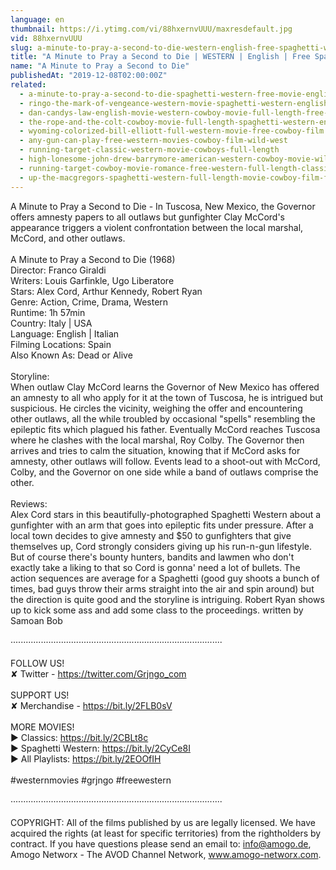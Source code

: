 ```yaml
---
language: en
thumbnail: https://i.ytimg.com/vi/88hxernvUUU/maxresdefault.jpg
vid: 88hxernvUUU
slug: a-minute-to-pray-a-second-to-die-western-english-free-spaghetti-western
title: "A Minute to Pray a Second to Die | WESTERN | English | Free Spaghetti Western"
name: "A Minute to Pray a Second to Die"
publishedAt: "2019-12-08T02:00:00Z"
related:
  - a-minute-to-pray-a-second-to-die-spaghetti-western-free-movie-english
  - ringo-the-mark-of-vengeance-western-movie-spaghetti-western-english-full-length-free-westerns
  - dan-candys-law-english-movie-western-cowboy-movie-full-length-free-movie-on-youtube
  - the-rope-and-the-colt-cowboy-movie-full-length-spaghetti-western-english-free-full-westerns
  - wyoming-colorized-bill-elliott-full-western-movie-free-cowboy-film
  - any-gun-can-play-free-western-movies-cowboy-film-wild-west
  - running-target-classic-western-movie-cowboys-full-length
  - high-lonesome-john-drew-barrymore-american-western-cowboy-movie-wild-west-english
  - running-target-cowboy-movie-romance-free-western-full-length-classic-movie
  - up-the-macgregors-spaghetti-western-full-length-movie-cowboy-film-free-western-movie
---
```


A Minute to Pray a Second to Die - In Tuscosa, New Mexico, the Governor offers amnesty papers to all outlaws but gunfighter Clay McCord's appearance triggers a violent confrontation between the local marshal, McCord, and other outlaws.<br />
<br />
A Minute to Pray a Second to Die (1968)<br />
Director: Franco Giraldi<br />
Writers: Louis Garfinkle, Ugo Liberatore<br />
Stars:  Alex Cord, Arthur Kennedy, Robert Ryan<br />
Genre:  Action, Crime, Drama, Western<br />
Runtime: 1h 57min<br />
Country: Italy | USA<br />
Language: English | Italian<br />
Filming Locations: Spain<br />
Also Known As: Dead or Alive<br />
<br />
Storyline:<br />
When outlaw Clay McCord learns the Governor of New Mexico has offered an amnesty to all who apply for it at the town of Tuscosa, he is intrigued but suspicious. He circles the vicinity, weighing the offer and encountering other outlaws, all the while troubled by occasional "spells" resembling the epileptic fits which plagued his father. Eventually McCord reaches Tuscosa where he clashes with the local marshal, Roy Colby. The Governor then arrives and tries to calm the situation, knowing that if McCord asks for amnesty, other outlaws will follow. Events lead to a shoot-out with McCord, Colby, and the Governor on one side while a band of outlaws comprise the other.<br />
<br />
Reviews:<br />
Alex Cord stars in this beautifully-photographed Spaghetti Western about a gunfighter with an arm that goes into epileptic fits under pressure. After a local town decides to give amnesty and $50 to gunfighters that give themselves up, Cord strongly considers giving up his run-n-gun lifestyle. But of course there's bounty hunters, bandits and lawmen who don't exactly take a liking to that so Cord is gonna' need a lot of bullets. The action sequences are average for a Spaghetti (good guy shoots a bunch of times, bad guys throw their arms straight into the air and spin around) but the direction is quite good and the storyline is intriguing. Robert Ryan shows up to kick some ass and add some class to the proceedings. written by Samoan Bob<br />
<br />
····················································································<br />
<br />
FOLLOW US!<br />
✘ Twitter - https://twitter.com/Grjngo_com<br />
<br />
SUPPORT US!<br />
✘ Merchandise - https://bit.ly/2FLB0sV<br />
<br />
MORE MOVIES! <br />
► Classics: https://bit.ly/2CBLt8c <br />
► Spaghetti Western: https://bit.ly/2CyCe8I <br />
► All Playlists: https://bit.ly/2EOOfIH <br />
<br />
#westernmovies #grjngo #freewestern<br />
<br />
····················································································<br />
<br />
COPYRIGHT: All of the films published by us are legally licensed. We have acquired the rights (at least for specific territories) from the rightholders by contract. If you have questions please send an email to: info@amogo.de, Amogo Networx - The AVOD Channel Network, www.amogo-networx.com.